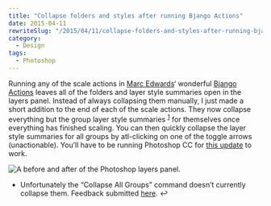 ```yaml
---
title: "Collapse folders and styles after running Bjango Actions"
date: 2015-04-11
rewriteSlug: "/2015/04/11/collapse-folders-and-styles-after-running-bjango-actions/"
category:
  - Design
tags:
  - Photoshop
---
```


Running any of the scale actions in [Marc Edwards](https://twitter.com/marcedwards)‘ wonderful [Bjango Actions](https://github.com/bjango/Bjango-Actions) leaves all of the folders and layer style summaries open in the layers panel. Instead of always collapsing them manually, I just made a short addition to the end of each of the scale actions. They now collapse everything but the group layer style summaries <sup id="fnref-235-1"><a href="#fn-235-1" class="jetpack-footnote">1</a></sup> for themselves once everything has finished scaling. You can then quickly collapse the layer style summaries for all groups by atl-clicking on one of the toggle arrows (unactionable). You’ll have to be running Photoshop CC for [this update](https://github.com/ElliotEKJ/Bjango-Actions) to work.

![A before and after of the Photoshop layers panel.](https://elliotekj.com/wp-content/uploads/2015/04/layers_panel.png)

- Unfortunately the “Collapse All Groups” command doesn’t currently collapse them. Feedback submitted [here](http://feedback.photoshop.com/photoshop_family/topics/photoshop-collapse-all-groups-should-collapse-group-layer-styles-too).&nbsp;↩
  